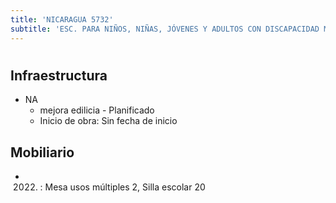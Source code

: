 ```yaml
---
title: 'NICARAGUA 5732'
subtitle: 'ESC. PARA NIÑOS, NIÑAS, JÓVENES Y ADULTOS CON DISCAPACIDAD MENTAL Y FORMACIÓN INTEGRAL N° 04 DR. RAFAEL  ARCONE'
---
```


#
## Infraestructura

* NA 
    + mejora edilicia - Planificado 
    + Inicio de obra: Sin fecha de inicio 






## Mobiliario

*  (2022) : Mesa usos múltiples 2, Silla escolar 20 



